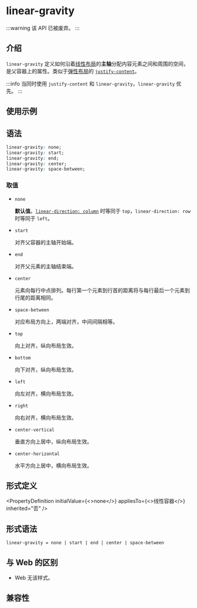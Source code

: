 
# <Deprecated /> linear-gravity

:::warning
该 API 已被废弃。
:::

## 介绍

`linear-gravity` 定义如何沿着[线性布局](guide/ui/layout/linear-layout.mdx)的**主轴**分配内容元素之间和周围的空间，是父容器上的属性。类似于[弹性布局](guide/ui/layout/flexible-box-layout.mdx)的 [`justify-content`](./justify-content.mdx)。

:::info
当同时使用 `justify-content` 和 `linear-gravity`，`linear-gravity` 优先。
:::

## 使用示例


<Go
  example="css-api"
  entry="src/linear-gravity"
  defaultFile="src/linear-gravity/App.tsx"
  img="/assets/doc/css/linear-gravity.png"
  defaultEntryFile="dist/linear-gravity.lynx.bundle"
  entry="src/linear-gravity"
/>

## 语法

```css
linear-gravity: none;
linear-gravity: start;
linear-gravity: end;
linear-gravity: center;
linear-gravity: space-between;
```

### 取值

- `none`

  **默认值**。[`linear-direction: column`](./linear-direction) 时等同于 `top`，`linear-direction: row` 时等同于 `left`。

- `start`

  对齐父容器的主轴开始端。

- `end`

  对齐父元素的主轴结束端。

- `center`

  元素向每行中点排列。每行第一个元素到行首的距离将与每行最后一个元素到行尾的距离相同。

- `space-between`

  对应布局方向上，两端对齐，中间间隔相等。

- `top` <Deprecated/>

  向上对齐，纵向布局生效。

- `bottom` <Deprecated/>

  向下对齐，纵向布局生效。

- `left` <Deprecated/>

  向左对齐，横向布局生效。

- `right` <Deprecated/>

  向右对齐，横向布局生效。

- `center-vertical` <Deprecated/>

  垂直方向上居中，纵向布局生效。

- `center-horizontal` <Deprecated/>

  水平方向上居中，横向布局生效。

## 形式定义


<PropertyDefinition
  initialValue={<>none</>}
  appliesTo={<>线性容器</>}
  inherited="否"
/>

## 形式语法

```
linear-gravity = none | start | end | center | space-between
```

## 与 Web 的区别

- Web 无该样式。

## 兼容性


<LegacyCompatTable metadata="css/properties/linear-gravity" />
